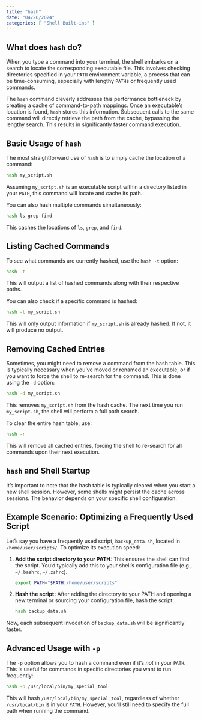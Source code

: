 ```yaml
---
title: "hash"
date: "04/26/2024"
categories: [ "Shell Built-ins" ]
---
```

## What does `hash` do?

When you type a command into your terminal, the shell embarks on a search to locate the corresponding executable file. This involves checking directories specified in your `PATH` environment variable, a process that can be time-consuming, especially with lengthy `PATH`s or frequently used commands.

The `hash` command cleverly addresses this performance bottleneck by creating a cache of command-to-path mappings. Once an executable's location is found, `hash` stores this information.  Subsequent calls to the same command will directly retrieve the path from the cache, bypassing the lengthy search. This results in significantly faster command execution.

## Basic Usage of `hash`

The most straightforward use of `hash` is to simply cache the location of a command:

```bash
hash my_script.sh
```

Assuming `my_script.sh` is an executable script within a directory listed in your `PATH`, this command will locate and cache its path.

You can also hash multiple commands simultaneously:

```bash
hash ls grep find
```

This caches the locations of `ls`, `grep`, and `find`.


##  Listing Cached Commands

To see what commands are currently hashed, use the `hash -t` option:

```bash
hash -t
```

This will output a list of hashed commands along with their respective paths.

You can also check if a specific command is hashed:

```bash
hash -t my_script.sh
```

This will only output information if `my_script.sh` is already hashed.  If not, it will produce no output.


## Removing Cached Entries

Sometimes, you might need to remove a command from the hash table.  This is typically necessary when you've moved or renamed an executable, or if you want to force the shell to re-search for the command.  This is done using the `-d` option:

```bash
hash -d my_script.sh
```

This removes `my_script.sh` from the hash cache.  The next time you run `my_script.sh`, the shell will perform a full path search.

To clear the entire hash table, use:

```bash
hash -r
```

This will remove all cached entries, forcing the shell to re-search for all commands upon their next execution.


##  `hash` and Shell Startup

It's important to note that the hash table is typically cleared when you start a new shell session.  However, some shells might persist the cache across sessions.  The behavior depends on your specific shell configuration.


##  Example Scenario:  Optimizing a Frequently Used Script

Let's say you have a frequently used script, `backup_data.sh`, located in `/home/user/scripts/`.  To optimize its execution speed:

1. **Add the script directory to your PATH:**  This ensures the shell can find the script. You'd typically add this to your shell's configuration file (e.g., `~/.bashrc`, `~/.zshrc`).

   ```bash
   export PATH="$PATH:/home/user/scripts"
   ```

2. **Hash the script:** After adding the directory to your PATH and opening a new terminal or sourcing your configuration file, hash the script:

   ```bash
   hash backup_data.sh
   ```

Now, each subsequent invocation of `backup_data.sh` will be significantly faster.


## Advanced Usage with `-p`

The `-p` option allows you to hash a command even if it's *not* in your `PATH`.  This is useful for commands in specific directories you want to run frequently:

```bash
hash -p /usr/local/bin/my_special_tool
```

This will hash `/usr/local/bin/my_special_tool`, regardless of whether `/usr/local/bin` is in your `PATH`.  However, you'll still need to specify the full path when running the command.

